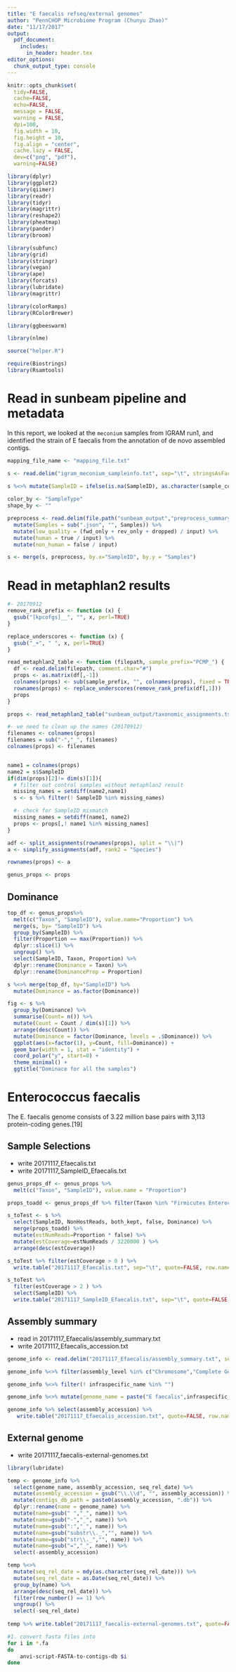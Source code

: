 ```yaml
---
title: "E faecalis refseq/external genomes"
author: "PennCHOP Microbiome Program (Chunyu Zhao)"
date: "11/17/2017"
output: 
  pdf_document:
    includes:
      in_header: header.tex 
editor_options: 
  chunk_output_type: console
---
```


```r
knitr::opts_chunk$set(
  tidy=FALSE,
  cache=FALSE,
  echo=FALSE,
  message = FALSE,
  warning = FALSE,
  dpi=100,
  fig.width = 10,
  fig.height = 10,
  fig.align = "center",
  cache.lazy = FALSE,
  dev=c("png", "pdf"),
  warning=FALSE)
```

```r
library(dplyr)
library(ggplot2)
library(qiimer)
library(readr)
library(tidyr)
library(magrittr)
library(reshape2)
library(pheatmap)
library(pander)
library(broom)

library(subfunc)
library(grid)
library(stringr)
library(vegan)
library(ape)
library(forcats)
library(lubridate)
library(magrittr)

library(colorRamps)
library(RColorBrewer)

library(ggbeeswarm)

library(nlme)

source("helper.R")

require(Biostrings)
library(Rsamtools)

```

# Read in sunbeam pipeline and metadata

In this report, we looked at the `meconium` samples from IGRAM run1, and identified the strain of E faecalis from the annotation of de novo assembled contigs.

```r
mapping_file_name <- "mapping_file.txt"

s <- read.delim("igram_meconium_sampleinfo.txt", sep="\t", stringsAsFactors = FALSE) 
  
s %<>% mutate(SampleID = ifelse(is.na(SampleID), as.character(sample_code), as.character(SampleID)))

color_by <- "SampleType"
shape_by <- ""
```

```r
preprocess <- read.delim(file.path("sunbeam_output","preprocess_summary.tsv")) %>%
  mutate(Samples = sub(".json", "", Samples)) %>%
  mutate(low_quality = (fwd_only + rev_only + dropped) / input) %>%
  mutate(human = true / input) %>%
  mutate(non_human = false / input) 

s <- merge(s, preprocess, by.x="SampleID", by.y = "Samples")
```

# Read in metaphlan2 results

```r
#- 20170912
remove_rank_prefix <- function (x) {
  gsub("[kpcofgs]__", "", x, perl=TRUE)
}

replace_underscores <- function (x) {
  gsub("_+", " ", x, perl=TRUE)
}

read_metaphlan2_table <- function (filepath, sample_prefix="PCMP_") {
  df <- read.delim(filepath, comment.char="#")
  props <- as.matrix(df[,-1])
  colnames(props) <- sub(sample_prefix, "", colnames(props), fixed = TRUE)
  rownames(props) <- replace_underscores(remove_rank_prefix(df[,1]))
  props
}

props <- read_metaphlan2_table("sunbeam_output/taxonomic_assignments.tsv")

#- we need to clean up the names (20170912)
filenames <- colnames(props)
filenames = sub("-","_", filenames)
colnames(props) <- filenames


name1 = colnames(props)
name2 = s$SampleID
if(dim(props)[2]!= dim(s)[1]){
  # filter out control samples without metaphlan2 result
  missing_names = setdiff(name2,name1)
  s <- s %>% filter(! SampleID %in% missing_names)

  #- check for SampleID mismatch
  missing_names = setdiff(name1, name2)
  props <- props[,! name1 %in% missing_names]
}

adf <- split_assignments(rownames(props), split = "\\|")
a <- simplify_assignments(adf, rank2 = "Species") 

rownames(props) <- a

genus_props <- props
```

## Dominance

```r
top_df <- genus_props%>%
  melt(c("Taxon", "SampleID"), value.name="Proportion") %>% 
  merge(s, by= "SampleID") %>% 
  group_by(SampleID) %>%
  filter(Proportion == max(Proportion)) %>%
  dplyr::slice(1) %>%
  ungroup() %>%
  select(SampleID, Taxon, Proportion) %>%
  dplyr::rename(Dominance = Taxon) %>%
  dplyr::rename(DominanceProp = Proportion)

s %<>% merge(top_df, by="SampleID") %>%
  mutate(Dominance = as.factor(Dominance))

fig <- s %>% 
  group_by(Dominance) %>%
  summarise(Count= n()) %>%  
  mutate(Count = Count / dim(s)[1]) %>%
  arrange(desc(Count)) %>%
  mutate(Dominance = factor(Dominance, levels = .$Dominance)) %>%
  ggplot(aes(x=factor(1), y=Count, fill=Dominance)) +
  geom_bar(width = 1, stat = "identity") +
  coord_polar("y", start=0) +
  theme_minimal() +
  ggtitle("Dominace for all the samples")
```

# Enterococcus faecalis

The E. faecalis genome consists of 3.22 million base pairs with 3,113 protein-coding genes.[19]

## Sample Selections

- write 20171117_Efaecalis.txt
- write 20171117_SampleID_Efaecalis.txt

```r
genus_props_df <- genus_props %>%
  melt(c("Taxon", "SampleID"), value.name = "Proportion")

props_toadd <- genus_props_df %>% filter(Taxon %in% "Firmicutes Enterococcus faecalis") %>% droplevels()

s_toTest <- s %>%
  select(SampleID, NonHostReads, both_kept, false, Dominance) %>%
  merge(props_toadd) %>%
  mutate(estNumReads=Proportion * false) %>%
  mutate(estCoverage=estNumReads / 3220000 ) %>%
  arrange(desc(estCoverage))

s_toTest %>% filter(estCoverage > 0 ) %>%
  write.table("20171117_Efaecalis.txt", sep="\t", quote=FALSE, row.names=FALSE)

s_toTest %>%
  filter(estCoverage > 2 ) %>%
  select(SampleID) %>%
  write.table("20171117_SampleID_Efaecalis.txt", sep="\t", quote=FALSE, row.names=FALSE, col.names=FALSE)
```

## Assembly summary

- read in 20171117_Efaecalis/assembly_summary.txt
- write 20171117_Efaecalis_accession.txt

```r
genome_info <- read.delim("20171117_Efaecalis/assembly_summary.txt", sep='\t', stringsAsFactors = FALSE) 

genome_info %<>% filter(assembly_level %in% c("Chromosome","Complete Genome"))

genome_info %<>% filter(! infraspecific_name %in% "")

genome_info %<>% mutate(genome_name = paste("E faecalis",infraspecific_name, sep=" "))

genome_info %>% select(assembly_accession) %>%
   write.table("20171117_Efaecalis_accession.txt", quote=FALSE, row.names=FALSE, col.names=FALSE)
```

## External genome

- write 20171117_faecalis-external-genomes.txt

```r
library(lubridate)

temp <- genome_info %>%
  select(genome_name, assembly_accession, seq_rel_date) %>%
  mutate(assembly_accession = gsub("\\.\\d", "", assembly_accession)) %>%
  mutate(contigs_db_path = paste0(assembly_accession, ".db")) %>%
  dplyr::rename(name = genome_name) %>%
  mutate(name=gsub(" ","_", name)) %>%
  mutate(name=gsub("-","_", name)) %>%
  mutate(name=gsub(":","_", name)) %>%
  mutate(name=gsub("substr\\._","", name)) %>%
  mutate(name=gsub("str\\._","", name)) %>%
  mutate(name=gsub("=","_", name)) %>%
  select(-assembly_accession) 

temp %<>%
  mutate(seq_rel_date = mdy(as.character(seq_rel_date))) %>%
  mutate(seq_rel_date = as.Date(seq_rel_date)) %>%
  group_by(name) %>%
  arrange(desc(seq_rel_date)) %>%
  filter(row_number() == 1) %>% 
  ungroup() %>%
  select(-seq_rel_date)
  
temp %>% write.table("20171117_faecalis-external-genomes.txt", quote=FALSE, row.names=FALSE, sep="\t")
```

```bash
#1. convert fasta files into 
for i in *.fa
do
	anvi-script-FASTA-to-contigs-db $i
done
```

